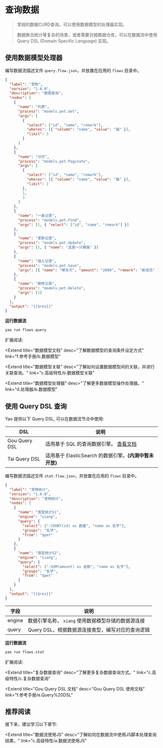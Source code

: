 # 查询数据

<blockquote>
  <p>常规的数据CURD查询，可以使用数据模型的处理器实现。</p>
  <p>
    数据聚合统计等复杂的场景，或者需要对接数据仓库，可以在数据流中使用 Query DSL
    (Domain Specific Language) 实现。
  </p>
</blockquote>

## 使用数据模型处理器

编写数据流描述文件 `query.flow.json`，并放置在应用的 `flows` 目录中。

```json
{
  "label": "宠物",
  "version": "1.0.0",
  "description": "数据查询",
  "nodes": [
    {
      "name": "列表",
      "process": "models.pet.Get",
      "args": [
        {
          "select": ["id", "name", "remark"],
          "wheres": [{ "column": "name", "value": "猫" }],
          "limit": 3
        }
      ]
    },
    {
      "name": "分页",
      "process": "models.pet.Paginate",
      "args": [
        {
          "select": ["id", "name", "remark"],
          "wheres": [{ "column": "name", "value": "猫" }],
          "limit": 1
        },
        1,
        3
      ]
    },
    {
      "name": "一条记录",
      "process": "models.pet.Find",
      "args": [1, { "select": ["id", "name", "remark"] }]
    },
    {
      "name": "更新记录",
      "process": "models.pet.Update",
      "args": [1, { "name": "这是一只懒猫" }]
    },
    {
      "name": "插入记录",
      "process": "models.pet.Save",
      "args": [{ "name": "哮天犬", "amount": "2000", "remark": "新成员" }]
    },
    {
      "name": "删除记录",
      "process": "models.pet.Delete",
      "args": [1]
    }
  ],
  "output": "{{$res}}"
}
```

**运行数据流**

```bash
yao run flows.query
```

扩展阅读:

<Extend
  title="数据模型文档"
  desc="了解数据模型的查询条件设定方式"
  link="f.参考手册/b.数据模型"
></Extend>

<Extend
  title="数据模型关联"
  desc="了解如何设置数据模型间的关联，并进行关联查询。"
  link="c.高级特性/b.数据模型关联"
></Extend>

<Extend
  title="数据模型处理器"
  desc="了解更多数据模型操作处理器。"
  link="d.处理器/b.数据模型"
></Extend>

## 使用 Query DSL 查询

Yao 提供以下 Query DSL, 可以在数据流节点中使用:

| DSL           | 说明                                                                                                                                |
| ------------- | ----------------------------------------------------------------------------------------------------------------------------------- |
| Gou Query DSL | 适用基于 SQL 的查询数据引擎。 <a href="https://yaoapps.com/doc/f.%E5%8F%82%E8%80%83%E6%89%8B%E5%86%8C/e.Query%20DSL"> 查看文档 </a> |
| Tai Query DSL | 适用基于 ElasticSearch 的数据引擎。<strong>(内测中暂未开放)</strong>                                                                |

编写数据流描述文件 `stat.flow.json`，并放置在应用的 `flows` 目录中。

```json
{
  "label": "宠物统计",
  "version": "1.0.0",
  "description": "宠物统计",
  "nodes": [
    {
      "name": "类型统计S1",
      "engine": "xiang",
      "query": {
        "select": [":COUNT(id) as 数量", "name as 名字"],
        "groups": "名字",
        "from": "$pet"
      }
    },
    {
      "name": "类型统计S2",
      "engine": "xiang",
      "query": {
        "select": [":SUM(amount) as 金额", "name as 名字"],
        "groups": "名字",
        "from": "$pet"
      }
    }
  ],
  "output": "{{$res}}"
}
```

| 字段   | 说明                                                |
| ------ | --------------------------------------------------- |
| engine | 数据引擎名称， `xiang` 使用数据模型存储的数据源连接 |
| query  | Query DSL，根据数据源连接类型，编写对应的查询逻辑   |

**运行数据流**

```bash
yao run flows.stat
```

扩展阅读:

<Extend
  title="复杂数据查询"
  desc="了解更多复杂数据查询方式。"
  link="c.高级特性/c.复杂数据查询"
></Extend>

<Extend
  title="Gou Query DSL 文档"
  desc="Gou Query DSL 使用文档"
  link="f.参考手册/e.Query%20DSL"
></Extend>

## 推荐阅读

接下来，建议学习以下章节:

<Extend
  title="数据流使用JS"
  desc="了解如何在数据流中使用JS脚本处理查询结果。"
  link="c.高级特性/a.数据流使用JS"
></Extend>

<Div style={{ display: "flex", justifyContent: "space-between" }}>
  <Link type="prev" title="编写数据流" link="b.基础特性/e.编写数据流"></Link>
  <Link
    type="next"
    title="数据流使用JS"
    link="c.高级特性/a.数据流使用JS"
  ></Link>
</Div>
